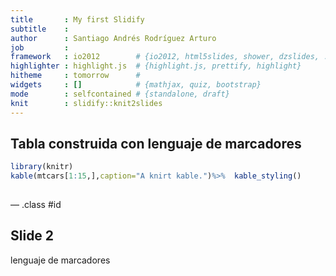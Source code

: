 ```yaml
---
title       : My first Slidify
subtitle    : 
author      : Santiago Andrés Rodríguez Arturo  
job         : 
framework   : io2012        # {io2012, html5slides, shower, dzslides, ...}
highlighter : highlight.js  # {highlight.js, prettify, highlight}
hitheme     : tomorrow      # 
widgets     : []            # {mathjax, quiz, bootstrap}
mode        : selfcontained # {standalone, draft}
knit        : slidify::knit2slides
---
```


## Tabla construida con lenguaje de marcadores 

```r
library(knitr)
kable(mtcars[1:15,],caption="A knirt kable.")%>%  kable_styling()
  
```


--- .class #id 

## Slide 2
lenguaje de marcadores 


